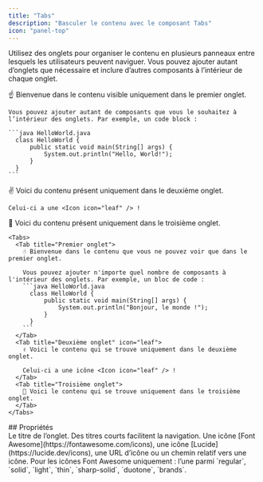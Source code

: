 ```yaml
---
title: "Tabs"
description: "Basculer le contenu avec le composant Tabs"
icon: "panel-top"
---
```


Utilisez des onglets pour organiser le contenu en plusieurs panneaux entre lesquels les utilisateurs peuvent naviguer. Vous pouvez ajouter autant d’onglets que nécessaire et inclure d’autres composants à l’intérieur de chaque onglet.

<Tabs>
  <Tab title="Premier onglet">
    ☝️ Bienvenue dans le contenu visible uniquement dans le premier onglet.

    Vous pouvez ajouter autant de composants que vous le souhaitez à l’intérieur des onglets. Par exemple, un code block :

    ```java HelloWorld.java
      class HelloWorld {
          public static void main(String[] args) {
              System.out.println("Hello, World!");
          }
      }
    ```
  </Tab>

  <Tab title="Deuxième onglet" icon="leaf">
    ✌️ Voici du contenu présent uniquement dans le deuxième onglet.

    Celui-ci a une <Icon icon="leaf" /> !
  </Tab>

  <Tab title="Troisième onglet">
    💪 Voici du contenu présent uniquement dans le troisième onglet.
  </Tab>
</Tabs>

````mdx Tabs example
<Tabs>
  <Tab title="Premier onglet">
    ☝️ Bienvenue dans le contenu que vous ne pouvez voir que dans le premier onglet.

    Vous pouvez ajouter n'importe quel nombre de composants à l'intérieur des onglets. Par exemple, un bloc de code :
    ```java HelloWorld.java
      class HelloWorld {
          public static void main(String[] args) {
              System.out.println("Bonjour, le monde !");
          }
      }
    ```
  </Tab>
  <Tab title="Deuxième onglet" icon="leaf">
    ✌️ Voici le contenu qui se trouve uniquement dans le deuxième onglet.

    Celui-ci a une icône <Icon icon="leaf" /> !
  </Tab>
  <Tab title="Troisième onglet">
    💪 Voici le contenu qui se trouve uniquement dans le troisième onglet.
  </Tab>
</Tabs>
````


<div id="properties">
  ## Propriétés
</div>

<ResponseField name="title" type="string" required>
  Le titre de l’onglet. Des titres courts facilitent la navigation.
</ResponseField>

<ResponseField name="icon" type="string">
  Une icône [Font Awesome](https://fontawesome.com/icons), une icône [Lucide](https://lucide.dev/icons), une URL d’icône ou un chemin relatif vers une icône.
</ResponseField>

<ResponseField name="iconType" type="string">
  Pour les icônes Font Awesome uniquement : l’une parmi `regular`, `solid`, `light`, `thin`, `sharp-solid`, `duotone`, `brands`.
</ResponseField>
